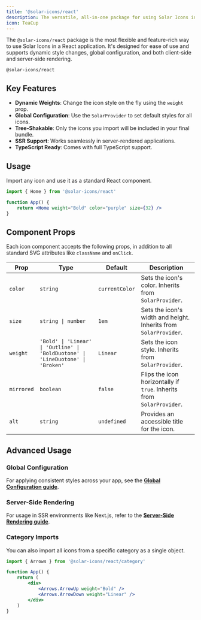 ```yaml
---
title: '@solar-icons/react'
description: The versatile, all-in-one package for using Solar Icons in React, with support for dynamic styles and global configuration.
icon: TeaCup
---
```


The `@solar-icons/react` package is the most flexible and feature-rich way to use Solar Icons in a React application. It's designed for ease of use and supports dynamic style changes, global configuration, and both client-side and server-side rendering.

```package-install
@solar-icons/react
```

## Key Features

- **Dynamic Weights**: Change the icon style on the fly using the `weight` prop.
- **Global Configuration**: Use the `SolarProvider` to set default styles for all icons.
- **Tree-Shakable**: Only the icons you import will be included in your final bundle.
- **SSR Support**: Works seamlessly in server-rendered applications.
- **TypeScript Ready**: Comes with full TypeScript support.

## Usage

Import any icon and use it as a standard React component.

```jsx
import { Home } from '@solar-icons/react'

function App() {
    return <Home weight="Bold" color="purple" size={32} />
}
```

## Component Props

Each icon component accepts the following props, in addition to all standard SVG attributes like `className` and `onClick`.

| Prop       | Type                                                                            | Default        | Description                                                           |
| ---------- | ------------------------------------------------------------------------------- | -------------- | --------------------------------------------------------------------- |
| `color`    | `string`                                                                        | `currentColor` | Sets the icon's color. Inherits from `SolarProvider`.                 |
| `size`     | `string \| number`                                                              | `1em`          | Sets the icon's width and height. Inherits from `SolarProvider`.      |
| `weight`   | `'Bold' \| 'Linear' \| 'Outline' \| 'BoldDuotone' \| 'LineDuotone' \| 'Broken'` | `Linear`       | Sets the icon style. Inherits from `SolarProvider`.                   |
| `mirrored` | `boolean`                                                                       | `false`        | Flips the icon horizontally if `true`. Inherits from `SolarProvider`. |
| `alt`      | `string`                                                                        | `undefined`    | Provides an accessible title for the icon.                            |

## Advanced Usage

### Global Configuration

For applying consistent styles across your app, see the [**Global Configuration guide**](/docs/advanced/global-configuration).

### Server-Side Rendering

For usage in SSR environments like Next.js, refer to the [**Server-Side Rendering guide**](/docs/advanced/server-side-rendering).

### Category Imports

You can also import all icons from a specific category as a single object.

```jsx
import { Arrows } from '@solar-icons/react/category'

function App() {
    return (
        <div>
            <Arrows.ArrowUp weight="Bold" />
            <Arrows.ArrowDown weight="Linear" />
        </div>
    )
}
```
